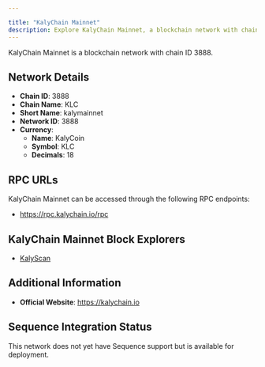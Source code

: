 ```yaml
---

title: "KalyChain Mainnet"
description: Explore KalyChain Mainnet, a blockchain network with chain ID 3888. Learn about its native currency, KalyCoin, and how to interact with the network.
---
```




KalyChain Mainnet is a blockchain network with chain ID 3888.

## Network Details

- **Chain ID**: 3888
- **Chain Name**: KLC
- **Short Name**: kalymainnet
- **Network ID**: 3888
- **Currency**: 
  - **Name**: KalyCoin
  - **Symbol**: KLC
  - **Decimals**: 18

## RPC URLs

KalyChain Mainnet can be accessed through the following RPC endpoints:

- https://rpc.kalychain.io/rpc

## KalyChain Mainnet Block Explorers

- [KalyScan](https://kalyscan.io)

## Additional Information

- **Official Website**: https://kalychain.io

## Sequence Integration Status

This network does not yet have Sequence support but is available for deployment.
